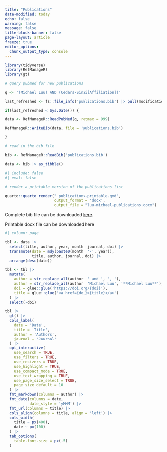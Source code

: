 ```yaml
---
title: "Publications"
date-modified: today
echo: false
warning: false
message: false
title-block-banner: false
page-layout: article
freeze: true
editor_options: 
  chunk_output_type: console
---
```


```r
library(tidyverse)
library(RefManageR)
library(gt)

# query pubmed for new publications 

q <- '(Michael Luu) AND (Cedars-Sinai[Affiliation])'

last_refreshed <- fs::file_info('publications.bib') |> pull(modification_time) |> date()

if(last_refreshed < Sys.Date()) {

data <- RefManageR::ReadPubMed(q, retmax = 999)

RefManageR::WriteBib(data, file = 'publications.bib')

}

# read in the bib file

bib <- RefManageR::ReadBib('publications.bib')

data <- bib |> as_tibble()

```

```r
#| include: false
#| eval: false

# render a printable version of the publications list 

quarto::quarto_render("_publications-printable.qmd",
                      output_format = 'docx',
                      output_file = "luu-michael-publications.docx")

```

Complete bib file can be downloaded [here](https://github.com/mluu921/mluu921.github.io/blob/master/publications.bib).

Printable docx file can be downloaded [here](https://github.com/mluu921/mluu921.github.io/raw/master/luu-michael-publications.docx)

```r
#| column: page

tbl <- data |>
  select(title, author, year, month, journal, doi) |>
  transmute(date = mdy(paste0(month, '-', year)),
            title, author, journal, doi) |> 
  arrange(desc(date))

tbl <- tbl |> 
  mutate(
    author = str_replace_all(author, ' and ', ', '),
    author = str_replace_all(author, 'Michael Luu', '**Michael Luu**'),
    doi = glue::glue('https://doi.org/{doi}'),
    title = glue::glue('<a href={doi}>{title}</a>')
  ) |> 
  select(-doi)

tbl |> 
  gt() |> 
  cols_label(
    date = 'Date',
    title = 'Title',
    author = 'Authors',
    journal = 'Journal'
  ) |> 
  opt_interactive(
    use_search = TRUE,
    use_filters = TRUE,
    use_resizers = TRUE,
    use_highlight = TRUE,
    use_compact_mode = TRUE,
    use_text_wrapping = TRUE,
    use_page_size_select = TRUE,
    page_size_default = 10
  ) |> 
  fmt_markdown(columns = author) |> 
  fmt_date(columns = date,
           date_style = 'yMMM') |> 
  fmt_url(columns = title) |> 
  cols_align(columns = title, align = 'left') |> 
  cols_width(
    title ~ px(400),
    date ~ px(100)
  ) |> 
  tab_options(
    table.font.size = px(.5)
  )
```

